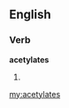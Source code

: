 ==English==

===Verb===
'''acetylates'''

# {{third-person singular of|[[acetylate]]}}

[[my:acetylates]]
